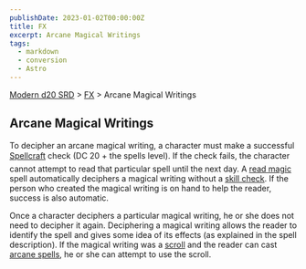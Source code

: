 ```yaml
---
publishDate: 2023-01-02T00:00:00Z
title: FX
excerpt: Arcane Magical Writings
tags:
  - markdown
  - conversion
  - Astro
---
```


[Modern d20 SRD](/#modernD20) > [FX](modern-d20-srd-fx-index) > Arcane Magical Writings

## Arcane Magical Writings

To decipher an arcane magical writing, a character must make a successful [Spellcraft](modern-d20-srd-classes-advanced-mage) check (DC 20 + the spells level). If the check fails, the character cannot attempt to read that particular spell until the next day. A [read magic](modern-d20-srd-fx-read-magic) spell automatically deciphers a magical writing without a [skill check](modern-d20-srd-skills-skill-basics-php#skill-check-index). If the person who created the magical writing is on hand to help the reader, success is also automatic.

Once a character deciphers a particular magical writing, he or she does not need to decipher it again. Deciphering a magical writing allows the reader to identify the spell and gives some idea of its effects (as explained in the spell description). If the magical writing was a [scroll](modern-d20-srd-fx-items-scrolls) and the reader can cast [arcane spells](modern-d20-srd-fx-arcane-spells), he or she can attempt to use the scroll.
